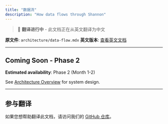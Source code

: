 ```yaml
---
title: "数据流"
description: "How data flows through Shannon"
---
```


> 🚧 **翻译进行中** - 此文档正在从英文翻译为中文

**原文件**: `architecture/data-flow.mdx`
**英文版本**: [查看英文文档](/en/architecture/data-flow)

---


## Coming Soon - Phase 2

**Estimated availability**: Phase 2 (Month 1-2)

See [Architecture Overview](/architecture/overview) for system design.


---

## 参与翻译

如果您想帮助翻译此文档，请访问我们的 [GitHub 仓库](https://github.com/Kocoro-lab/Shannon)。
